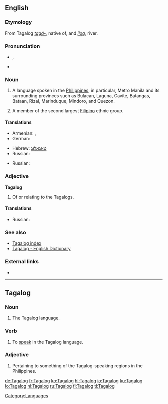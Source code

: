==English==

===Etymology===
From Tagalog ''[[tagá-]]'', native of, and ''[[ílog]]'', river.

===Pronunciation===
* {{IPA|/tɑːˈgɑː.lɑːg/|/təːˈgɑː.lɑːg/}}, {{SAMPA|/tA"gA:.lAg/}}
* {{enPR|tä.gäˈ.log}}

===Noun===
{{wikipedia|Tagalog language}}
{{wikipedia|Tagalog people}}
{{en-noun|s|-}}

# {{uncountable}} A language spoken in the [[Philippines]], in particular, Metro Manila and its surrounding provinces such as Bulacan, Laguna, Cavite, Batangas, Bataan, Rizal, Marinduque, Mindoro, and Quezon.
# {{countable}} A member of the second largest [[Filipino]] ethnic group.

====Translations====
{{trans-top|language}}
* Armenian: {{t-|hy|տագալերեն|tr=tagaleren|sc=Armn|xs=Armenian}}, {{t-|hy|տագալոգ|tr=tagalog|sc=Armn|xs=Armenian}}
* German: {{t+|de|Tagalog}}
{{trans-mid}}
* Hebrew: [[טאגאלוג]]
* Russian: {{t|ru|тагaльский|m|tr=tagál’skij|sc=Cyrl}}
{{trans-bottom}}

{{trans-top|member of the largest Filipino ethnic group}}
* Russian: {{t|ru|тагaл|m|tr=tagál|sc=Cyrl}}
{{trans-mid}}
{{trans-bottom}}

===Adjective===
'''Tagalog'''

# Of or relating to the Tagalogs.

====Translations====
{{trans-top|of or relating to the Tagalogs}}
* Russian: {{t|ru|тагaльский|tr=tagál’skij|sc=Cyrl}}
{{trans-mid}}
{{trans-bottom}}

===See also===
{{interwiktionary|code=tl}}
* [[Index:Tagalog|Tagalog index]]
* [http://www.tagalog-dictionary.com Tagalog - English Dictionary]
<!--*[[Filipino]], [[Pilipino]]
* [[Wiktionary:Filipino index|Filipino index]]-->

===External links===
* {{ISO 639|link=Ethnologue|1code=tl|code=tgl}}

[[Category:Languages]]

----

==Tagalog==

===Noun===
{{tl-noun}}

# The Tagalog language.

===Verb===
{{infl|tl|verb}}

# To [[speak]] in the Tagalog language.

===Adjective===
{{infl|tl|adjective}}

# Pertaining to something of the Tagalog-speaking regions in the Philippines.

[[de:Tagalog]]
[[fr:Tagalog]]
[[ko:Tagalog]]
[[hi:Tagalog]]
[[io:Tagalog]]
[[ku:Tagalog]]
[[lo:Tagalog]]
[[nl:Tagalog]]
[[ru:Tagalog]]
[[fi:Tagalog]]
[[tl:Tagalog]]